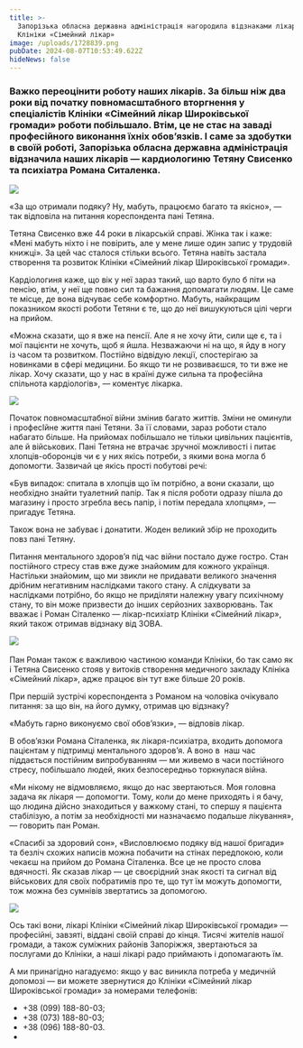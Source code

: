 ```yaml
---
title: >-
  Запорізька обласна державна адміністрація нагородила відзнаками лікарів
  Клініки «Сімейний лікар» 
image: /uploads/1728839.png
pubDate: 2024-08-07T10:53:49.622Z
hideNews: false
---
```


### Важко переоцінити роботу наших лікарів. За більш ніж два роки від початку повномасштабного вторгнення у спеціалістів Клініки «Сімейний лікар Широківської громади» роботи побільшало. Втім, це не стає на заваді професійного виконання їхніх обов’язків. І саме за здобутки в своїй роботі, Запорізька обласна державна адміністрація відзначила наших лікарів — кардиологиню Тетяну Свисенко та психіатра Романа Ситаленка.

![](/uploads/20481912.png)

«За що отримали подяку? Ну, мабуть, працюємо багато та якісно», — так відповіла на питання кореспондента пані Тетяна. 

Тетяна Свисенко вже 44 роки в лікарській справі. Жінка так і каже: «Мені мабуть ніхто і не повірить, але у мене лише один запис у трудовій книжці». За цей час сталося стільки всього. Тетяна навіть застала створення та розвиток Клініки «Сімейний лікар Широківської громади».

Кардіологиня каже, що вік у неї зараз такий, що варто було б піти на пенсію, втім, у неї ще повно сил та бажання допомагати людям. Це саме те місце, де вона відчуває себе комфортно. Мабуть, найкращим показником якості роботи Тетяни є те, що до неї вишукуються цілі черги на прийом. 

«Можна сказати, що я вже на пенсії. Але я не хочу йти, сили ще є, та і мої пацієнти не хочуть, щоб я йшла. Незважаючи ні на що, я йду в ногу із часом та розвитком. Постійно відвідую лекції, спостерігаю за новинками в сфері медицини. Бо якщо ти не розвиваєшся, то ти вже не лікар. Хочу сказати, що у нас в країні дуже сильна та професійна спільнота кардіологів», — коментує лікарка. 

![](/uploads/19352730.png)

Початок повномасштабної війни змінив багато життів. Зміни не оминули і професІйне життя пані Тетяни. За її словами, зараз роботи стало набагато більше. На прийомах побільшало не тільки цивільних пацієнтів, але й військових. Пані Тетяна не втрачає зручної можливості і питає хлопців-оборонців чи є у них якісь потреби, з якими вона могла б допомогти. Зазвичай це якісь прості побутові речі: 

«Був випадок: спитала в хлопців що їм потрібно, а вони сказали, що необхідно знайти туалетний папір. Так я після роботи одразу пішла до магазину і просто згребла весь папір, і потім передала хлопцям», — пригадує Тетяна. 

Також вона не забуває і донатити. Жоден великий збір не проходить повз пані Тетяну. 

Питання ментального здоров’я під час війни постало дуже гостро. Стан постійного стресу став вже дуже знайомим для кожного українця. Настільки знайомим, що ми звикли не придавати великого значення дрібним негативним наслідками такого стану. А слідкувати за наслідками потрібно, бо якщо не приділяти належну увагу психічному стану, то він може призвести до інших серйозних захворювань. Так вважає і Роман Сіталенко — лікар-психіатр Клініки «Сімейний лікар», який також отримав відзнаку від ЗОВА.

![](/uploads/1829303.png) 

Пан Роман також є важливою частиною команди Клініки, бо так само як і Тетяна Свисенко стояв у витоків створення медичного закладу Клініка «Сімейний лікар», адже працює він тут вже більше 20 років. 

При першій зустрічі кореспондента з Романом на чоловіка очікувало питання: за що він, на його думку, отримав цю відзнаку?


«Мабуть гарно виконуємо свої обов’язки», — відповів лікар. 

В обов’язки Романа Сіталенка, як лікаря-психіатра, входить допомога пацієнтам у підтримці ментального здоров’я. А воно в  наш час піддається постійним випробуванням — ми живемо в часи постійного стресу, побільшало людей, яких безпосередньо торкнулася війна. 

«Ми нікому не відмовляємо, якщо до нас звертаються. Моя головна задача як лікаря — допомогти. Тому, коли до мене приходять і я бачу, що людина дійсно знаходиться у важкому стані, то спершу я пацієнта стабілізую, а потім за необхідності ми назначаємо подальше лікування», — говорить пан Роман. 

«Спасибі за здоровий сон», «Висловлюємо подяку від нашої бригади» та безліч схожих написів можна побачити на стінах передпокою, коли чекаєш на прийом до Романа Сіталенка. Все це не просто слова вдячності. Як сказав лікар — це своєрідний знак якості та сигнал від військових для своїх побратимів про те, що тут їм можуть допомогти, тож можна без сумнівів звертатись за допомогою.

![](/uploads/2174830.png)

Ось такі вони, лікарі Клініки «Сімейний лікар Широківської громади» — професійні, завзяті, віддані своїй справі до кінця. Тисячі жителів нашої громади, а також суміжних районів Запоріжжя, звертаються за послугами до Клініки, а наші лікарі радо приймають і допомагають їм. 

А ми принагідно нагадуємо: якщо у вас виникла потреба у медичній допомозі — ви можете звернутися до Клініки «Сімейний лікар Широківської громади» за номерами телефонів: 

* +38 (099) 188-80-03;
* +38 (073) 188-80-03;
* +38 (096) 188-80-03.
*



